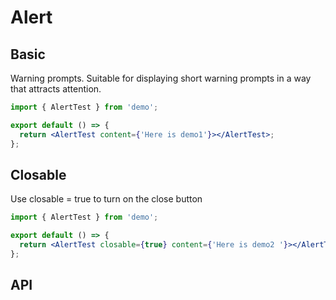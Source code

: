 # Alert

## Basic

Warning prompts. Suitable for displaying short warning prompts in a way that attracts attention.

```jsx
import { AlertTest } from 'demo';

export default () => {
  return <AlertTest content={'Here is demo1'}></AlertTest>;
};
```

## Closable

Use closable = true to turn on the close button

```jsx
import { AlertTest } from 'demo';

export default () => {
  return <AlertTest closable={true} content={'Here is demo2 '}></AlertTest>;
};
```

## API

<API moduleName="Alert" en />
